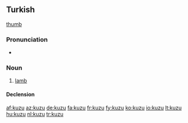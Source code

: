 ==Turkish==

[[file:Lamb_09807-a.jpg|thumb]]

===Pronunciation===
* {{IPA|[kuzu]|lang=tr}}

===Noun===
{{tr-noun|yu|lar}}

# [[lamb]]

====Declension====
{{tr-noun-v|u}}

[[af:kuzu]]
[[az:kuzu]]
[[de:kuzu]]
[[fa:kuzu]]
[[fr:kuzu]]
[[fy:kuzu]]
[[ko:kuzu]]
[[io:kuzu]]
[[lt:kuzu]]
[[hu:kuzu]]
[[nl:kuzu]]
[[tr:kuzu]]